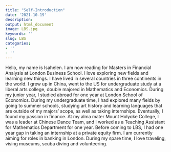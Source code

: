 ```yaml
---
title: "Self-Introduction"
date: '2021-10-19'
description: 
output: html_document
image: LBS.jpg
keywords: ''
slug: LBS
categories:
- ''
- ''
---
```



Hello, my name is Isahelen. I am now reading for Masters in Financial Analysis at London Business School.
I love exploring new fields and learning new things. I have lived in several countries in three continents in the world. I grew up in China, went to the US for undergraduate study at a liberal arts college, double majored in Mathematics and Economics. During my junior year, I studied abroad for one year at London School of Economics. During my undergraduate time, I had explored many fields by going to summer schools, studying art history and learning languages that are outside of my majors’ scope, as well as taking internships. Eventually, I found my passion in finance. At my alma mater Mount Holyoke College, I was a leader at Chinese Dance Team, and I worked as a Teaching Assistant for Mathematics Department for one year. Before coming to LBS, I had one year gap in taking an internship at a private equity firm. I am currently aiming for roles in banking in London. During my spare time, I love traveling, vising museums, scuba diving and volunteering. 


